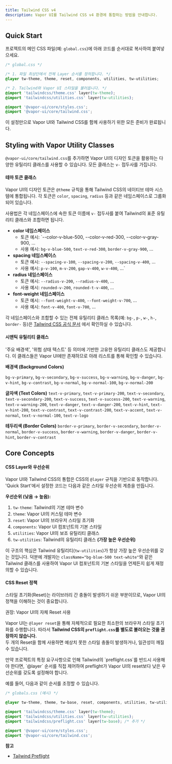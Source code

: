```yaml
---
title: Tailwind CSS v4
description: Vapor UI를 Tailwind CSS v4 환경에 통합하는 방법을 안내합니다.
---
```


## Quick Start

프로젝트의 메인 CSS 파일(예: `global.css`)에 아래 코드를 순서대로 복사하여 붙여넣으세요.

```css
/* global.css */

/* 1. 파일 최상단에서 전체 Layer 순서를 정의합니다. */
@layer tw-theme, theme, reset, components, utilities, tw-utilities;

/* 2. Tailwind와 Vapor UI 스타일을 불러옵니다. */
@import 'tailwindcss/theme.css' layer(tw-theme);
@import 'tailwindcss/utilities.css' layer(tw-utilities);

@import '@vapor-ui/core/styles.css';
@import '@vapor-ui/core/tailwind.css';
```

이 설정만으로 Vapor UI와 Tailwind CSS를 함께 사용하기 위한 모든 준비가 완료됩니다.

## Styling with Vapor Utility Classes

`@vapor-ui/core/tailwind.css`를 추가하면 Vapor UI의 디자인 토큰을 활용하는 다양한 유틸리티 클래스를 사용할 수 있습니다.
모든 클래스는 `v-` 접두사를 가집니다.

#### 테마 토큰 클래스

Vapor UI의 디자인 토큰은 `@theme` 규칙을 통해 Tailwind CSS의 네이티브 테마 시스템에 통합됩니다.
각 토큰은 `color`, `spacing`, `radius` 등과 같은 네임스페이스로 그룹화되어 있습니다.

사용법은 각 네임스페이스에 속한 토큰 이름에 `v-` 접두사를 붙여 Tailwind의 표준 유틸리티 클래스와 조합하면 됩니다.

- **color 네임스페이스**
    - 토큰 예시: `--color-v-blue-500, --color-v-red-300, --color-v-gray-900, ...
    - 사용 예시: `bg-v-blue-500`, `text-v-red-300`, `border-v-gray-900`, ...
- **spacing 네임스페이스**
    - 토큰 예시: `--spacing-v-100`, `--spacing-v-200`, `--spacing-v-400`, ...
    - 사용 예시: `p-v-100`, `m-v-200`, `gap-v-400`, `w-v-400`, ...`
- **radius 네임스페이스**
    - 토큰 예시: `--radius-v-200`, `--radius-v-400`, ...
    - 사용 예시: `rounded-v-200`, `rounded-t-v-400`, ...
- **font-weight 네임스페이스**
    - 토큰 예시: `--font-weight-v-400`, `--font-weight-v-700`, ...
    - 사용 예시: `font-v-400`, `font-v-700`, ...

각 네임스페이스와 조합할 수 있는 전체 유틸리티 클래스 목록(예: `bg-`, `p-`, `w-`, `h-`, `border-` 등)은 [Tailwind CSS 공식 문서](https://tailwindcss.com/docs/theme#theme-variable-namespaces) 에서 확인하실 수 있습니다.

#### 시맨틱 유틸리티 클래스

'주요 배경색', '위험 상태 텍스트' 등 의미에 기반한 고유한 유틸리티 클래스도 제공합니다.
이 클래스들은 Vapor UI에만 존재하므로 아래 리스트를 통해 확인할 수 있습니다.

**배경색 (Background Colors)**

`bg-v-primary`, `bg-v-secondary`, `bg-v-success`, `bg-v-warning`, `bg-v-danger`, `bg-v-hint`, `bg-v-contrast`, `bg-v-normal`, `bg-v-normal-100`, `bg-v-normal-200`

**글자색 (Text Colors)**
`text-v-primary`, `text-v-primary-200`, `text-v-secondary`, `text-v-secondary-200`, `text-v-success`, `text-v-success-200`, `text-v-warning`, `text-v-warning-200`, `text-v-danger`, `text-v-danger-200`, `text-v-hint`, `text-v-hint-200`, `text-v-contrast`, `text-v-contrast-200`, `text-v-accent`, `text-v-normal`, `text-v-normal-100`, `text-v-logo`

**테두리색 (Border Colors)**
`border-v-primary`, `border-v-secondary`, `border-v-normal`, `border-v-success`, `border-v-warning`, `border-v-danger`, `border-v-hint`, `border-v-contrast`

## Core Concepts

#### CSS Layer와 우선순위

Vapor UI와 Tailwind CSS의 통합은 CSS의 `@layer` 규칙을 기반으로 동작합니다. 'Quick Start'에서 설정한 코드는 다음과 같은 스타일 우선순위 계층을 만듭니다.

**우선순위 (낮음 → 높음):**

1. `tw-theme`: Tailwind의 기본 테마 변수
2. `theme`: Vapor UI의 커스텀 테마 변수
3. `reset`: Vapor UI의 브라우저 스타일 초기화
4. `components`: Vapor UI 컴포넌트의 기본 스타일
5. `utilities`: Vapor UI의 보조 유틸리티 클래스
6. `tw-utilities`: Tailwind의 유틸리티 클래스 **(가장 높은 우선순위)**

이 구조의 핵심은 Tailwind 유틸리티(`tw-utilities`)가 항상 가장 높은 우선순위를 갖는 것입니다.
덕분에 개발자는 `className="bg-blue-500 text-white"`와 같은 Tailwind 클래스를 사용하여 Vapor UI 컴포넌트의 기본 스타일을 언제든지 쉽게 재정의할 수 있습니다.

#### CSS Reset 정책

스타일 초기화(Reset)는 라이브러리 간 충돌이 발생하기 쉬운 부분이므로, Vapor UI의 정책을 이해하는 것이 중요합니다.

<Callout>권장: Vapor UI의 자체 Reset 사용</Callout>

Vapor UI는 `@layer reset`을 통해 자체적으로 필요한 최소한의 브라우저 스타일 초기화를 수행합니다.
따라서 **Tailwind CSS의 `preflight.css`를 별도로 불러오는 것을 권장하지 않습니다.** <br />
두 개의 Reset을 함께 사용하면 예상치 못한 스타일 충돌이 발생하거나, 일관성이 깨질 수 있습니다.

<Callout title="예외: preflight.css를 반드시 사용해야 하는 경우" type="warning">
    만약 프로젝트의 특정 요구사항으로 인해 Tailwind의 `preflight.css`를 반드시 사용해야 한다면,
    `@layer` 순서를 직접 제어하여 preflight가 Vapor UI의 reset보다 낮은 우선순위를 갖도록 설정해야
    합니다.
</Callout>

예를 들어, 다음과 같이 순서를 조정할 수 있습니다.

```css
/* globals.css (예시) */

@layer tw-theme, theme, tw-base, reset, components, utilities, tw-utilities;

@import 'tailwindcss/theme.css' layer(tw-theme);
@import 'tailwindcss/utilities.css' layer(tw-utilities);
@import 'tailwindcss/preflight.css' layer(tw-base); /* 추가 */

@import '@vapor-ui/core/styles.css';
@import '@vapor-ui/core/tailwind.css';
```

**참고**

- [Tailwind Preflight](https://tailwindcss.com/docs/preflight)

<br />
